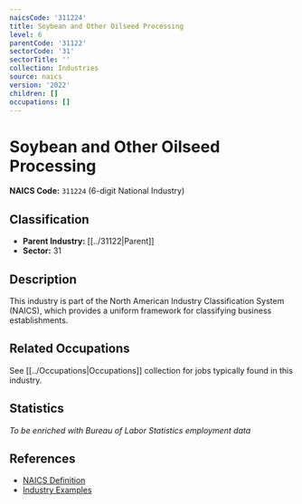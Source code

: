 ```yaml
---
naicsCode: '311224'
title: Soybean and Other Oilseed Processing
level: 6
parentCode: '31122'
sectorCode: '31'
sectorTitle: ''
collection: Industries
source: naics
version: '2022'
children: []
occupations: []
---
```

# Soybean and Other Oilseed Processing

**NAICS Code:** `311224` (6-digit National Industry)

## Classification

- **Parent Industry:** [[../31122|Parent]]
- **Sector:** 31

## Description

This industry is part of the North American Industry Classification System (NAICS), which provides a uniform framework for classifying business establishments.

## Related Occupations

See [[../Occupations|Occupations]] collection for jobs typically found in this industry.

## Statistics

*To be enriched with Bureau of Labor Statistics employment data*

## References

- [NAICS Definition](https://www.census.gov/naics/)
- [Industry Examples](https://www.census.gov/naics/2022NAICS/)
